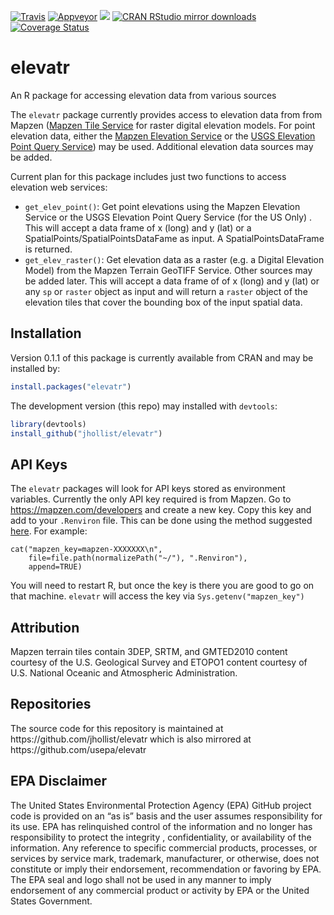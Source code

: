 
[![Travis](https://travis-ci.org/jhollist/elevatr.svg?branch=master)](https://travis-ci.org/jhollist/elevatr)
[![Appveyor](https://ci.appveyor.com/api/projects/status/github/jhollist/elevatr?svg=true)](https://ci.appveyor.com/project/jhollist/elevatr)
[![](http://www.r-pkg.org/badges/version/elevatr)](http://www.r-pkg.org/pkg/elevatr)
[![CRAN RStudio mirror downloads](http://cranlogs.r-pkg.org/badges/elevatr)](http://www.r-pkg.org/pkg/elevatr)
[![Coverage Status](https://coveralls.io/repos/github/jhollist/elevatr/badge.svg?branch=master)](https://coveralls.io/github/jhollist/elevatr?branch=master)

# elevatr
An R package for accessing elevation data from various sources

The `elevatr` package currently provides access to elevation data from from Mapzen ([Mapzen Tile Service](https://mapzen.com/documentation/terrain-tiles/) for raster digital elevation models.  For point elevation data, either the [Mapzen Elevation Service](https://mapzen.com/documentation/elevation/elevation-service/) or the [USGS Elevation Point Query Service](http://ned.usgs.gov/epqs/)) may be used. Additional elevation data sources may be added.

Current plan for this package includes just two functions to access elevation web services:

- `get_elev_point()`:  Get point elevations using the Mapzen Elevation Service or the USGS Elevation Point Query Service (for the US Only) .  This will accept a data frame of x (long) and y (lat) or a SpatialPoints/SpatialPointsDataFame as input.  A SpatialPointsDataFrame is returned.
- `get_elev_raster()`: Get elevation data as a raster (e.g. a Digital Elevation Model) from the Mapzen Terrain GeoTIFF Service.  Other sources may be added later.  This will accept a data frame of of x (long) and y (lat) or any `sp` or `raster` object as input and will return a `raster` object of the elevation tiles that cover the bounding box of the input spatial data. 

## Installation

Version 0.1.1 of this package is currently available from CRAN and may be installed by:

```r
install.packages("elevatr")
```

The development version (this repo) may installed with `devtools`:

```r
library(devtools)
install_github("jhollist/elevatr")
```

## API Keys

The `elevatr` packages will look for API keys stored as environment variables.  Currently the only API key required is from Mapzen.  Go to <https://mapzen.com/developers> and create a new key.  Copy this key and add to your `.Renviron` file.  This can be done using the method suggested [here](http://happygitwithr.com/api-tokens.html).  For example:

```
cat("mapzen_key=mapzen-XXXXXXX\n",
    file=file.path(normalizePath("~/"), ".Renviron"),
    append=TRUE)
```

You will need to restart R, but once the key is there you are good to go on that machine.  `elevatr` will access the key via `Sys.getenv("mapzen_key")`

## Attribution
Mapzen terrain tiles contain 3DEP, SRTM, and GMTED2010 content courtesy of the U.S. Geological Survey and ETOPO1 content courtesy of U.S. National Oceanic and Atmospheric Administration.

## Repositories
The source code for this repository is maintained at https://github.com/jhollist/elevatr which is also mirrored at https://github.com/usepa/elevatr

## EPA Disclaimer
The United States Environmental Protection Agency (EPA) GitHub project code is provided on an "as is" basis and the user assumes responsibility for its use. EPA has relinquished control of the information and no longer has responsibility to protect the integrity , confidentiality, or availability of the information. Any reference to specific commercial products, processes, or services by service mark, trademark, manufacturer, or otherwise, does not constitute or imply their endorsement, recommendation or favoring by EPA. The EPA seal and logo shall not be used in any manner to imply endorsement of any commercial product or activity by EPA or the United States Government.